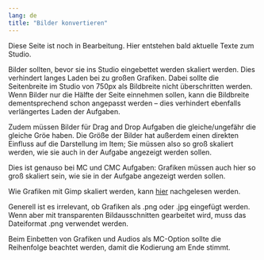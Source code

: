 ```yaml
---
lang: de
title: "Bilder konvertieren"
---
```


::: {.callout-note}
Diese Seite ist noch in Bearbeitung. Hier entstehen bald aktuelle Texte zum Studio.
:::

Bilder sollten, bevor sie ins Studio eingebettet werden skaliert werden. Dies verhindert langes Laden bei zu großen Grafiken. Dabei sollte die Seitenbreite im Studio von 750px als Bildbreite nicht überschritten werden. Wenn Bilder nur die Hälfte der Seite einnehmen sollen, kann die Bildbreite dementsprechend schon angepasst werden – dies verhindert ebenfalls verlängertes Laden der Aufgaben.

Zudem müssen Bilder für Drag and Drop Aufgaben die gleiche/ungefähr die gleiche Gröe haben. Die Größe der Bilder hat außerdem einen direkten Einfluss auf die Darstellung im Item; Sie müssen also so groß skaliert werden, wie sie auch in der Aufgabe angezeigt werden sollen.

Dies ist genauso bei MC und CMC Aufgaben: Grafiken müssen auch hier so groß skaliert sein, wie sie in der Aufgabe angezeigt werden sollen.

::: {.callout-note}
Wie Grafiken mit Gimp skaliert werden, kann [hier](../../Externe_Anwendungen/Bilder_skalieren/index.qmd) nachgelesen werden.
:::

Generell ist es irrelevant, ob Grafiken als .png oder .jpg eingefügt werden. Wenn aber mit transparenten Bildausschnitten gearbeitet wird, muss das Dateiformat .png verwendet werden.

::: {.callout-note}
Beim Einbetten von Grafiken und Audios als MC-Option sollte die Reihenfolge beachtet werden, damit die Kodierung am Ende stimmt.
:::